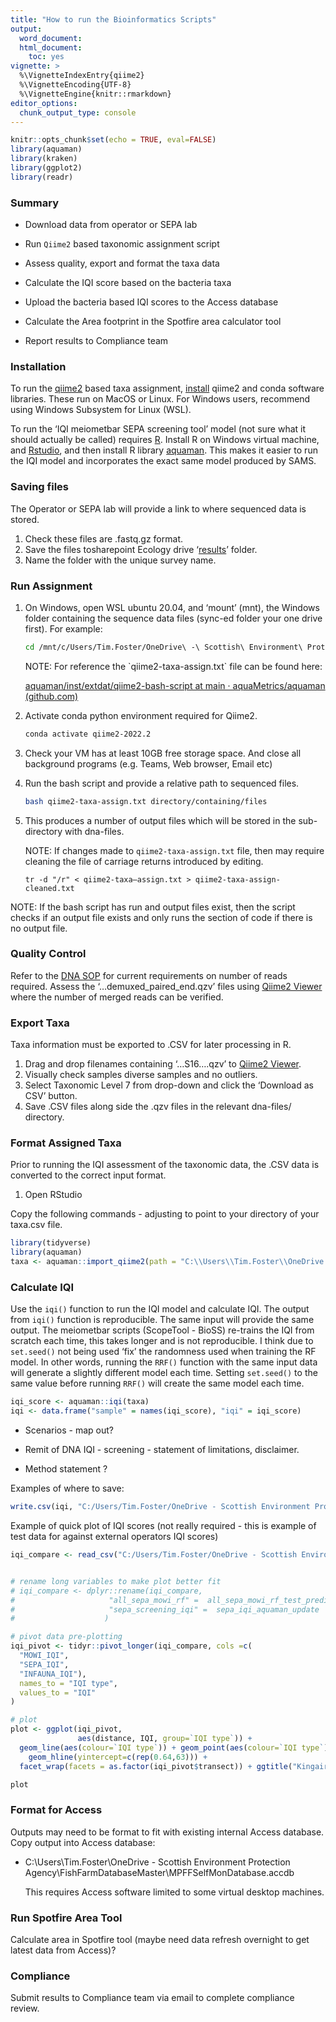 ```yaml
---
title: "How to run the Bioinformatics Scripts"
output: 
  word_document:
  html_document: 
    toc: yes
vignette: >
  %\VignetteIndexEntry{qiime2}
  %\VignetteEncoding{UTF-8}
  %\VignetteEngine{knitr::rmarkdown}
editor_options: 
  chunk_output_type: console
---
```


```r
knitr::opts_chunk$set(echo = TRUE, eval=FALSE)
library(aquaman)
library(kraken)
library(ggplot2)
library(readr)
```

### Summary

-   Download data from operator or SEPA lab

-   Run `Qiime2` based taxonomic assignment script

-   Assess quality, export and format the taxa data

-   Calculate the IQI score based on the bacteria taxa

-   Upload the bacteria based IQI scores to the Access database

-   Calculate the Area footprint in the Spotfire area calculator tool

-   Report results to Compliance team

### Installation

To run the [qiime2](https://qiime2.org/) based taxa assignment, [install](https://docs.qiime2.org/2022.8/install/) qiime2 and conda software libraries. These run on MacOS or Linux. For Windows users, recommend using Windows Subsystem for Linux (WSL).

To run the 'IQI meiometbar SEPA screening tool' model (not sure what it should actually be called) requires [R](https://www.r-project.org/). Install R on Windows virtual machine, and [Rstudio](https://posit.co/download/rstudio-desktop/), and then install R library [aquaman](https://github.com/aquaMetrics/aquaman). This makes it easier to run the IQI model and incorporates the exact same model produced by SAMS.

### Saving files

The Operator or SEPA lab will provide a link to where sequenced data is stored.

1.  Check these files are .fastq.gz format.
2.  Save the files tosharepoint Ecology drive '[results](https://scottishepa.sharepoint.com/:f:/r/sites/Ecology/DNA/Results?csf=1&web=1&e=806wgL)' folder.
3.  Name the folder with the unique survey name.

### Run Assignment

1.  On Windows, open WSL ubuntu 20.04, and 'mount' (mnt), the Windows folder containing the sequence data files (sync-ed folder your one drive first). For example:

    ```bash

    cd /mnt/c/Users/Tim.Foster/OneDrive\ -\ Scottish\ Environment\ Protection\ Agency/DNA/Results/ 
    ```

    NOTE: For reference the \`qiime2-taxa-assign.txt\` file can be found here:

    [aquaman/inst/extdat/qiime2-bash-script at main · aquaMetrics/aquaman (github.com)](https://github.com/aquaMetrics/aquaman/tree/main/inst/extdat/qiime2-bash-script)

2.  Activate conda python environment required for Qiime2.

    ```bash
    conda activate qiime2-2022.2
    ```

3.  Check your VM has at least 10GB free storage space. And close all background programs (e.g. Teams, Web browser, Email etc)

4.  Run the bash script and provide a relative path to sequenced files.

    ```bash
    bash qiime2-taxa-assign.txt directory/containing/files
    ```

5.  This produces a number of output files which will be stored in the sub-directory with dna-files.

    NOTE: If changes made to `qiime2-taxa-assign.txt` file, then may require cleaning the file of carriage returns introduced by editing.

    `tr -d "/r" < qiime2-taxa–assign.txt > qiime2-taxa-assign-cleaned.txt`

NOTE: If the bash script has run and output files exist, then the script checks if an output file exists and only runs the section of code if there is no output file.

### Quality Control

Refer to the [DNA SOP](https://www.sepa.org.uk/media/594636/guidance-on-the-use-of-dna-in-monitoring-compliance-with-seabed-mixing-zone-area-limits.pdf) for current requirements on number of reads required. Assess the '...demuxed_paired_end.qzv' files using [Qiime2 Viewer](https://view.qiime2.org/) where the number of merged reads can be verified.

### Export Taxa

Taxa information must be exported to .CSV for later processing in R.

1.  Drag and drop filenames containing '...S16....qzv' to [Qiime2 Viewer](https://view.qiime2.org/).
2.  Visually check samples diverse samples and no outliers.
3.  Select Taxonomic Level 7 from drop-down and click the 'Download as CSV' button.
4.  Save .CSV files along side the .qzv files in the relevant dna-files/ directory.

### Format Assigned Taxa

Prior to running the IQI assessment of the taxonomic data, the .CSV data is converted to the correct input format.

1.  Open RStudio

Copy the following commands - adjusting to point to your directory of your taxa.csv file.

```r
library(tidyverse)
library(aquaman)
taxa <- aquaman::import_qiime2(path = "C:\\Users\\Tim.Foster\\OneDrive - Scottish Environment Protection Agency\\DNA\\Results\\Quality\\taxa.csv")


```

### Calculate IQI

Use the `iqi()` function to run the IQI model and calculate IQI. The output from `iqi()` function is reproducible. The same input will provide the same output. The meiometbar scripts (ScopeTool - BioSS) re-trains the IQI from scratch each time, this takes longer and is not reproducible. I think due to `set.seed()` not being used 'fix' the randomness used when training the RF model. In other words, running the `RRF()` function with the same input data will generate a slightly different model each time. Setting `set.seed()` to the same value before running `RRF()` will create the same model each time.

```r
iqi_score <- aquaman::iqi(taxa)
iqi <- data.frame("sample" = names(iqi_score), "iqi" = iqi_score)
```

-   Scenarios - map out?

-   Remit of DNA IQI - screening - statement of limitations, disclaimer.

-   Method statement ?

Examples of where to save:

```r

write.csv(iqi, "C:/Users/Tim.Foster/OneDrive - Scottish Environment Protection Agency/DNA/Results/Quality/iqi.csv", row.names = FALSE)


```

Example of quick plot of IQI scores (not really required - this is example of test data for against external operators IQI scores)

```r

iqi_compare <- read_csv("C:/Users/Tim.Foster/OneDrive - Scottish Environment Protection Agency/DNA/Results/aquaculture-operator-data/output/iqi-kingairloch-update.csv")


# rename long variables to make plot better fit
# iqi_compare <- dplyr::rename(iqi_compare,
#                     "all_sepa_mowi_rf" =  all_sepa_mowi_rf_test_predictions,
#                     "sepa_screening_iqi" =  sepa_iqi_aquaman_update
#                    )

# pivot data pre-plotting
iqi_pivot <- tidyr::pivot_longer(iqi_compare, cols =c(
  "MOWI_IQI",
  "SEPA_IQI",
  "INFAUNA_IQI"),
  names_to = "IQI type", 
  values_to = "IQI"
)

# plot
plot <- ggplot(iqi_pivot, 
               aes(distance, IQI, group=`IQI type`)) +
  geom_line(aes(colour=`IQI type`)) + geom_point(aes(colour=`IQI type`)) +
    geom_hline(yintercept=c(rep(0.64,63))) +
  facet_wrap(facets = as.factor(iqi_pivot$transect)) + ggtitle("Kingairloch") 

plot 
```

### Format for Access

Outputs may need to be format to fit with existing internal Access database. Copy output into Access database:

-   C:\\Users\\Tim.Foster\\OneDrive - Scottish Environment Protection Agency\\FishFarmDatabaseMaster\\MPFFSelfMonDatabase.accdb

    This requires Access software limited to some virtual desktop machines.

### Run Spotfire Area Tool

Calculate area in Spotfire tool (maybe need data refresh overnight to get latest data from Access)?

### Compliance

Submit results to Compliance team via email to complete compliance review.
